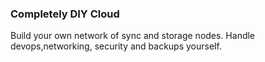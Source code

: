### Completely DIY Cloud

<span className="no-prose text-base">
    Build your own network of sync and storage nodes. Handle
    devops,networking, security and backups yourself.
</span>
